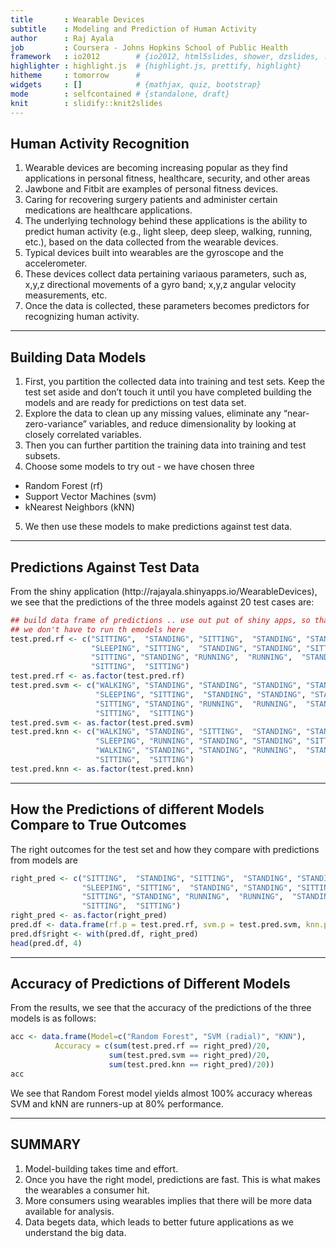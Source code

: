 ```yaml
---
title       : Wearable Devices
subtitle    : Modeling and Prediction of Human Activity
author      : Raj Ayala
job         : Coursera - Johns Hopkins School of Public Health
framework   : io2012        # {io2012, html5slides, shower, dzslides, ...}
highlighter : highlight.js  # {highlight.js, prettify, highlight}
hitheme     : tomorrow      # 
widgets     : []            # {mathjax, quiz, bootstrap}
mode        : selfcontained # {standalone, draft}
knit        : slidify::knit2slides
---
```


## Human Activity Recognition

1. Wearable devices are becoming increasing popular as they find applications in personal fitness, healthcare, security, and other areas
2. Jawbone and Fitbit are examples of personal fitness devices.
3. Caring for recovering surgery patients and administer certain medications are healthcare applications.
4. The underlying technology behind these applications is the ability to predict human activity (e.g., light sleep, deep sleep, walking, running, etc.), based on the data collected from the wearable devices.
5. Typical devices built into wearables are the gyroscope and the accelerometer.
6. These devices collect data pertaining variaous parameters, such as, x,y,z directional movements of a gyro band; x,y,z angular velocity measurements, etc.
7. Once the data is collected, these parameters becomes predictors for recognizing human activity.

---

## Building Data Models

1. First, you partition the collected data into training and test sets. Keep the test set aside and don't touch it until you have completed building the models and are ready for predictions on test data set.
2. Explore the data to clean up any missing values, eliminate any "near-zero-variance" variables, and reduce dimensionality by looking at closely correlated variables.
3. Then you can further partition the training data into training and test subsets. 
4. Choose some models to try out - we have chosen three
  - Random Forest (rf)
  - Support Vector Machines (svm)
  - kNearest Neighbors (kNN)
5. We then use these models to make predictions against test data.

---

## Predictions Against Test Data
From the shiny application (http://rajayala.shinyapps.io/WearableDevices), we see that the predictions of the three models against 20 test cases are:
```r
## build data frame of predictions .. use out put of shiny apps, so that
## we don't have to run th emodels here
test.pred.rf <- c("SITTING",  "STANDING", "SITTING",  "STANDING", "STANDING", "RUNNING",
                  "SLEEPING", "SITTING",  "STANDING", "STANDING", "SITTING",  "WALKING",
                  "SITTING", "STANDING", "RUNNING",  "RUNNING",  "STANDING", "SITTING", 
                  "SITTING",  "SITTING")
test.pred.rf <- as.factor(test.pred.rf)
test.pred.svm <- c("WALKING", "STANDING", "STANDING", "STANDING", "STANDING", "SITTING",
                   "SLEEPING", "SITTING",  "STANDING", "STANDING", "STANDING", "WALKING",
                   "SITTING", "STANDING", "RUNNING",  "RUNNING",  "STANDING", "SITTING",
                   "SITTING",  "SITTING")
test.pred.svm <- as.factor(test.pred.svm)
test.pred.knn <- c("WALKING", "STANDING", "SITTING",  "STANDING", "STANDING", "RUNNING",
                   "SLEEPING", "RUNNING", "STANDING", "STANDING", "SITTING",  "WALKING",
                   "WALKING", "STANDING", "STANDING", "RUNNING",  "STANDING", "SITTING",
                   "SITTING",  "SITTING")
test.pred.knn <- as.factor(test.pred.knn)
```

---

## How the Predictions of different Models Compare to True Outcomes
The right outcomes for the test set and how they compare with predictions from models are
```r
right_pred <- c("SITTING",  "STANDING", "SITTING",  "STANDING", "STANDING", "RUNNING",
                "SLEEPING", "SITTING",  "STANDING", "STANDING", "SITTING",  "WALKING",
                "SITTING", "STANDING", "RUNNING",  "RUNNING",  "STANDING", "SITTING", 
                "SITTING",  "SITTING")
right_pred <- as.factor(right_pred)
pred.df <- data.frame(rf.p = test.pred.rf, svm.p = test.pred.svm, knn.p = test.pred.knn)
pred.df$right <- with(pred.df, right_pred)
head(pred.df, 4)
```

---

## Accuracy of Predictions of Different Models

From the results, we see that the accuracy of the predictions of the three models is as follows:

```r

acc <- data.frame(Model=c("Random Forest", "SVM (radial)", "KNN"),
          Accuracy = c(sum(test.pred.rf == right_pred)/20,
                      sum(test.pred.svm == right_pred)/20,
                      sum(test.pred.knn == right_pred)/20))
acc
```

We see that Random Forest model yields almost 100% accuracy whereas SVM and kNN are runners-up at 80% performance.

---

## SUMMARY

1. Model-building takes time and effort.
2. Once you have the right model, predictions are fast. This is what makes the wearables a consumer hit.
3. More consumers using wearables implies that there will be more data available for analysis.
4. Data begets data, which leads to better future applications as we understand the big data.








